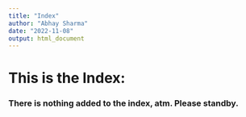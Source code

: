 ```yaml
---
title: "Index"
author: "Abhay Sharma"
date: "2022-11-08"
output: html_document
---
```


# This is the Index: 
### There is nothing added to the index, atm. Please standby. 